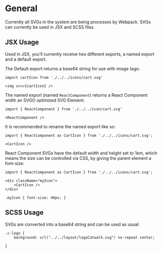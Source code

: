 <Meta title='1.Docs|09-Icons' />

# General

Currently all SVGs in the system are being processes by Webpack.
SVGs can currently be used in JSX and SCSS files.

## JSX Usage

Used in JSX, you'll currently receive two different exports,
a named export and a default export.

The Default export returns a base64 string for use with image tags:

```
import cartIcon from './../../icons/cart.svg'

<img src={cartIcon} />
```

The named export (named `ReactComponent`) returns a React Component
width an SVGO optimized SVG Element:

```
import { ReactComponent } from './../../icon/cart.svg'

<ReactComponent />
```

It is recommended to rename the named export like so:

```
import { ReactComponent as CartIcon } from './../../icons/cart.svg';

<CartIcon />
```

React Component SVGs have the default width and height set to 1em, which
means the size can be controlled via CSS, by giving the parent element
a font-size:

```
import { ReactComponent as CartIcon } from './../../icons/cart.svg';

<div className="myIcon">
    <CartIcon />
</div>
```
```
.myIcon { font-size: 40px; }

```



## SCSS Usage

SVGs are converted into a base64 string and can be used as usual:

```
.c-logo {
    background: url("../../layout/logoCatwalk.svg") no-repeat center;

}
```
